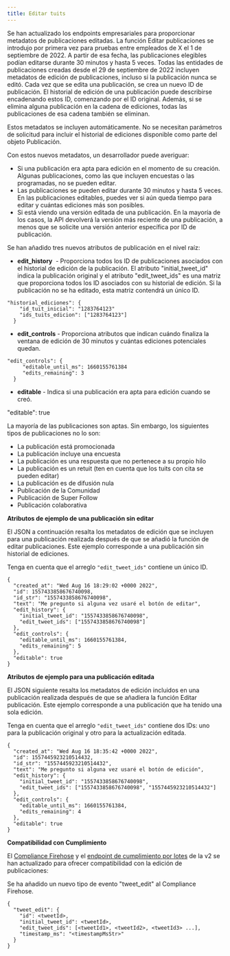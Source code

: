 ```yaml
---
title: Editar tuits
---
```


Se han actualizado los endpoints empresariales para proporcionar metadatos de publicaciones editadas. La función Editar publicaciones se introdujo por primera vez para pruebas entre empleados de X el 1 de septiembre de 2022. A partir de esa fecha, las publicaciones elegibles podían editarse durante 30 minutos y hasta 5 veces. Todas las entidades de publicaciones creadas desde el 29 de septiembre de 2022 incluyen metadatos de edición de publicaciones, incluso si la publicación nunca se editó. Cada vez que se edita una publicación, se crea un nuevo ID de publicación. El historial de edición de una publicación puede describirse encadenando estos ID, comenzando por el ID original. Además, si se elimina alguna publicación en la cadena de ediciones, todas las publicaciones de esa cadena también se eliminan.

Estos metadatos se incluyen automáticamente. No se necesitan parámetros de solicitud para incluir el historial de ediciones disponible como parte del objeto Publicación.

Con estos nuevos metadatos, un desarrollador puede averiguar:

- Si una publicación era apta para edición en el momento de su creación. Algunas publicaciones, como las que incluyen encuestas o las programadas, no se pueden editar.
- Las publicaciones se pueden editar durante 30 minutos y hasta 5 veces. En las publicaciones editables, puedes ver si aún queda tiempo para editar y cuántas ediciones más son posibles.
- Si está viendo una versión editada de una publicación. En la mayoría de los casos, la API devolverá la versión más reciente de una publicación, a menos que se solicite una versión anterior específica por ID de publicación.

Se han añadido tres nuevos atributos de publicación en el nivel raíz:

- **edit\_history**  - Proporciona todos los ID de publicaciones asociados con el historial de edición de la publicación. El atributo "initial\_tweet\_id" indica la publicación original y el atributo "edit\_tweet\_ids" es una matriz que proporciona todos los ID asociados con su historial de edición. Si la publicación no se ha editado, esta matriz contendrá un único ID.

```
"historial_ediciones": {
    "id_tuit_inicial": "1283764123"
    "ids_tuits_edicion": ["1283764123"]
  }
```

- **edit\_controls** - Proporciona atributos que indican cuándo finaliza la ventana de edición de 30 minutos y cuántas ediciones potenciales quedan.

```
"edit_controls": {  
     "editable_until_ms": 1660155761384
     "edits_remaining": 3   
  }
```

- **editable** - Indica si una publicación era apta para edición cuando se creó.

"editable": true

La mayoría de las publicaciones son aptas. Sin embargo, los siguientes tipos de publicaciones no lo son:

- La publicación está promocionada
- La publicación incluye una encuesta
- La publicación es una respuesta que no pertenece a su propio hilo
- La publicación es un retuit (ten en cuenta que los tuits con cita se pueden editar)
- La publicación es de difusión nula
- Publicación de la Comunidad
- Publicación de Super Follow
- Publicación colaborativa

**Atributos de ejemplo de una publicación sin editar**

El JSON a continuación resalta los metadatos de edición que se incluyen para una publicación realizada después de que se añadió la función de editar publicaciones. Este ejemplo corresponde a una publicación sin historial de ediciones.

Tenga en cuenta que el arreglo `"edit_tweet_ids"` contiene un único ID.

```
{
  "created_at": "Wed Aug 16 18:29:02 +0000 2022",
  "id": 1557433858676740098,
  "id_str": "1557433858676740098",
  "text": "Me pregunto si alguna vez usaré el botón de editar",
  "edit_history": {
    "initial_tweet_id": "1557433858676740098",
    "edit_tweet_ids": ["1557433858676740098"]
  },
  "edit_controls": {
    "editable_until_ms": 1660155761384,
    "edits_remaining": 5
  },
  "editable": true
}
```

**Atributos de ejemplo para una publicación editada**

El JSON siguiente resalta los metadatos de edición incluidos en una publicación realizada después de que se añadiera la función Editar publicación. Este ejemplo corresponde a una publicación que ha tenido una sola edición.

Tenga en cuenta que el arreglo `"edit_tweet_ids"` contiene dos IDs: uno para la publicación original y otro para la actualización editada.

```
{
  "created_at": "Wed Aug 16 18:35:42 +0000 2022",
  "id": 1557445923210514432,
  "id_str": "1557445923210514432",
  "text": "Me pregunto si alguna vez usaré el botón de edición",
  "edit_history": {
    "initial_tweet_id": "1557433858676740098",
    "edit_tweet_ids": ["1557433858676740098", "1557445923210514432"]
  },
  "edit_controls": {
    "editable_until_ms": 1660155761384,
    "edits_remaining": 4
  },
  "editable": true
}
```

**Compatibilidad con Cumplimiento**

El [Compliance Firehose](/es/x-api/enterprise-gnip-2.0/fundamentals/firehouse) y el [endpoint de cumplimiento por lotes](/es/x-api/compliance/batch-compliance/introduction) de la v2 se han actualizado para ofrecer compatibilidad con la edición de publicaciones:

Se ha añadido un nuevo tipo de evento "tweet\_edit" al Compliance Firehose.

```
{
  "tweet_edit": {
    "id": <tweetId>,
    "initial_tweet_id": <tweetId>,
    "edit_tweet_ids": [<tweetId1>, <tweetId2>, <tweetId3> ...],
    "timestamp_ms": "<timestampMsStr>"
  }
}
```